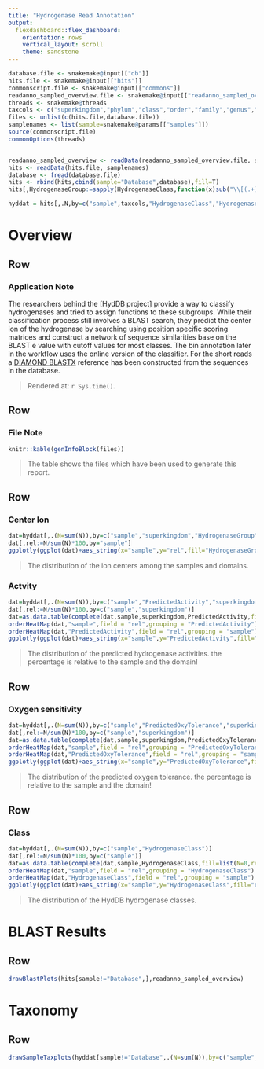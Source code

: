 ```yaml
---
title: "Hydrogenase Read Annotation"
output: 
  flexdashboard::flex_dashboard:
    orientation: rows
    vertical_layout: scroll
    theme: sandstone
---
```


```r
database.file <- snakemake@input[["db"]]
hits.file <- snakemake@input[["hits"]]
commonscript.file <- snakemake@input[["commons"]]
readanno_sampled_overview.file <- snakemake@input[["readanno_sampled_overview"]]
threads <- snakemake@threads
taxcols <- c("superkingdom","phylum","class","order","family","genus","species")
files <- unlist(c(hits.file,database.file))
samplenames <- list(sample=snakemake@params[["samples"]])
source(commonscript.file)
commonOptions(threads)


readanno_sampled_overview <- readData(readanno_sampled_overview.file, samplenames)
hits <- readData(hits.file, samplenames)
database <- fread(database.file)
hits <- rbind(hits,cbind(sample="Database",database),fill=T)
hits[,HydrogenaseGroup:=sapply(HydrogenaseClass,function(x)sub("\\[(.+)\\].+","\\1",x))]

hyddat = hits[,.N,by=c("sample",taxcols,"HydrogenaseClass","HydrogenaseGroup","PredictedActivity","PredictedOxyTolerance")]
```

Overview
=================

Row
--------------------------------------

### Application Note

The researchers behind the [HydDB project] provide a way to classify hydrogenases and tried to assign functions to these subgroups. While their classification process still involves a BLAST search, they predict the center ion of the hydrogenase by searching using position specific scoring matrices and construct a network of sequence similarities base on the BLAST e value with cutoff values for most classes. The bin annotation later in the workflow uses the online version of the classifier. For the short reads a [DIAMOND BLASTX](https://github.com/bbuchfink/diamond) reference has been constructed from the sequences in the database.

> Rendered at: `r Sys.time()`.

Row
--------------------------------------

### File Note

```r
knitr::kable(genInfoBlock(files))
```
> The table shows the files which have been used to generate this report.



Row
--------------------------------------

### Center Ion

```r
dat=hyddat[,.(N=sum(N)),by=c("sample","superkingdom","HydrogenaseGroup")]
dat[,rel:=N/sum(N)*100,by="sample"]
ggplotly(ggplot(dat)+aes_string(x="sample",y="rel",fill="HydrogenaseGroup")+ geom_bar(stat="identity")+ xlab("Sample") + scale_y_continuous(labels = function(x) paste0(x, "%"))+ ylab("Percentage of classified Reads") + labs(fill="Ion") + facet_grid(cols=vars(superkingdom))+theme(axis.text.x = element_text(angle = 33)+facet_grid(cols=vars("superkingdom"))))
```

> The distribution of the ion centers among the samples and domains.

### Actvity

```r
dat=hyddat[,.(N=sum(N)),by=c("sample","PredictedActivity","superkingdom")]
dat[,rel:=N/sum(N)*100,by=c("sample","superkingdom")]
dat=as.data.table(complete(dat,sample,superkingdom,PredictedActivity,fill=list(N=0,rel=0)))
orderHeatMap(dat,"sample",field = "rel",grouping = "PredictedActivity")
orderHeatMap(dat,"PredictedActivity",field = "rel",grouping = "sample")
ggplotly(ggplot(dat)+aes_string(x="sample",y="PredictedActivity",fill="rel") +labs(fill="% of filtered\n Reads in Domain")+ geom_raster() + xlab("Sample") + ylab("Predicted Activity")+theme(axis.text.x = element_text(angle = 33))+facet_grid(cols=vars(superkingdom)))
```

> The distribution of the predicted hydrogenase activities. the percentage is relative to the sample and the domain!

Row
---------------------------------------------

### Oxygen sensitivity

```r
dat=hyddat[,.(N=sum(N)),by=c("sample","PredictedOxyTolerance","superkingdom")]
dat[,rel:=N/sum(N)*100,by=c("sample","superkingdom")]
dat=as.data.table(complete(dat,sample,superkingdom,PredictedOxyTolerance,fill=list(N=0,rel=0)))
orderHeatMap(dat,"sample",field = "rel",grouping = "PredictedOxyTolerance")
orderHeatMap(dat,"PredictedOxyTolerance",field = "rel",grouping = "sample")
ggplotly(ggplot(dat)+aes_string(x="sample",y="PredictedOxyTolerance",fill="rel") +labs(fill="% of filtered\n Reads in Domain")+ geom_raster() + xlab("Sample") + ylab("Predicted Oxygen Tolerance")+theme(axis.text.x = element_text(angle = 33))+facet_grid(cols=vars(superkingdom)))
```

> The distribution of the predicted oxygen tolerance. the percentage is relative to the sample and the domain!

Row
---------------------------------------------

### Class

```r
dat=hyddat[,.(N=sum(N)),by=c("sample","HydrogenaseClass")]
dat[,rel:=N/sum(N)*100,by=c("sample")]
dat=as.data.table(complete(dat,sample,HydrogenaseClass,fill=list(N=0,rel=0)))
orderHeatMap(dat,"sample",field = "rel",grouping = "HydrogenaseClass")
orderHeatMap(dat,"HydrogenaseClass",field = "rel",grouping = "sample")
ggplotly(ggplot(dat)+aes_string(x="sample",y="HydrogenaseClass",fill="rel") +labs(fill="% of filtered\n Reads")+ geom_raster() + xlab("Sample") + ylab("Predicted")+theme(axis.text.x = element_text(angle = 33)))
```

> The distribution of the HydDB hydrogenase classes.


BLAST Results
===========================

Row
---------------------------------------

```r
drawBlastPlots(hits[sample!="Database",],readanno_sampled_overview)
```


Taxonomy
===========================

Row
---------------------------------------

```r
drawSampleTaxplots(hyddat[sample!="Database",.(N=sum(N)),by=c("sample",taxcols)])
```
